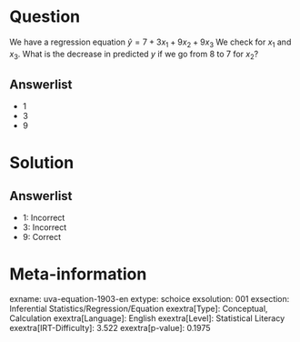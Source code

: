 Question
========

We have a regression equation $\hat{y} = 7 + 3x_{1} +
9x_{2} + 9x_{3}$ We check for *x*~1~ and *x*~3~. What is the decrease in predicted *y* if we go from 8 to 7 for *x*~2~?

Answerlist
----------

* 1
* 3
* 9

Solution
========

Answerlist
----------

* 1: Incorrect
* 3: Incorrect
* 9: Correct

Meta-information
================
exname: uva-equation-1903-en
extype: schoice
exsolution: 001
exsection: Inferential Statistics/Regression/Equation
exextra[Type]: Conceptual, Calculation
exextra[Language]: English
exextra[Level]: Statistical Literacy
exextra[IRT-Difficulty]: 3.522
exextra[p-value]: 0.1975

